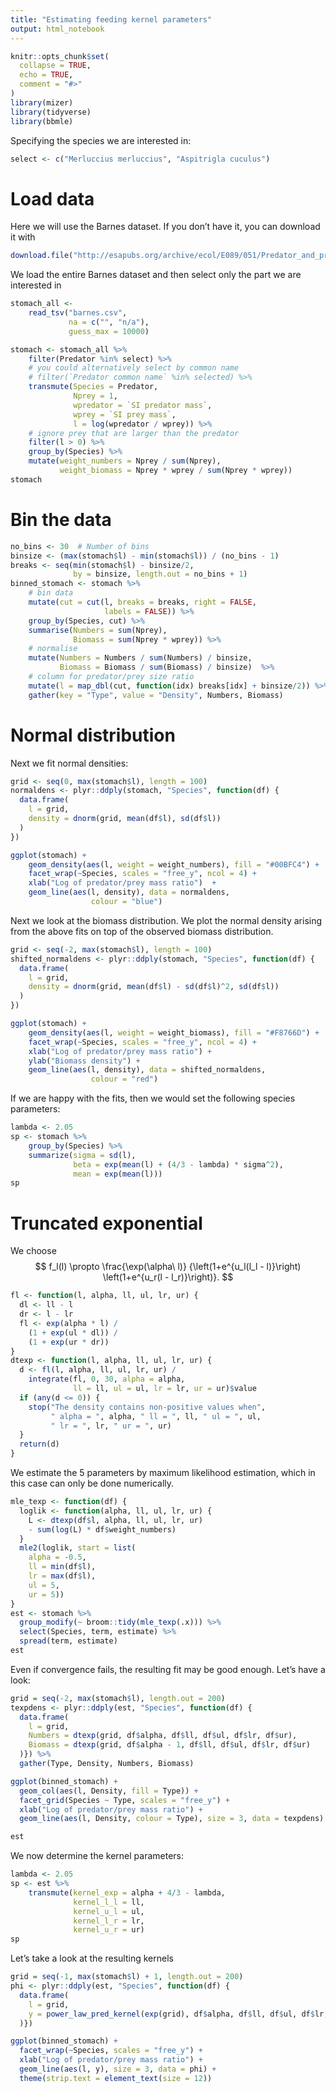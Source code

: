 ```yaml
---
title: "Estimating feeding kernel parameters"
output: html_notebook
---
```


```r
knitr::opts_chunk$set(
  collapse = TRUE,
  echo = TRUE,
  comment = "#>"
)
library(mizer)
library(tidyverse)
library(bbmle)
```

Specifying the species we are interested in:
```r
select <- c("Merluccius merluccius", "Aspitrigla cuculus")
```

# Load data
Here we will use the Barnes dataset. If you don't have it, you can download it
with
```r
download.file("http://esapubs.org/archive/ecol/E089/051/Predator_and_prey_body_sizes_in_marine_food_webs_vsn4.txt", destfile = "barnes.csv")
```

We load the entire Barnes dataset and then select only the part we are
interested in
```r
stomach_all <-
    read_tsv("barnes.csv",
             na = c("", "n/a"),
             guess_max = 10000)

stomach <- stomach_all %>% 
    filter(Predator %in% select) %>% 
    # you could alternatively select by common name
    # filter(`Predator common name` %in% selected) %>% 
    transmute(Species = Predator,
              Nprey = 1,
              wpredator = `SI predator mass`,
              wprey = `SI prey mass`,
              l = log(wpredator / wprey)) %>% 
    # ignore prey that are larger than the predator
    filter(l > 0) %>% 
    group_by(Species) %>% 
    mutate(weight_numbers = Nprey / sum(Nprey),
           weight_biomass = Nprey * wprey / sum(Nprey * wprey))
stomach
```

# Bin the data
```r
no_bins <- 30  # Number of bins
binsize <- (max(stomach$l) - min(stomach$l)) / (no_bins - 1)
breaks <- seq(min(stomach$l) - binsize/2,
              by = binsize, length.out = no_bins + 1)
binned_stomach <- stomach %>% 
    # bin data
    mutate(cut = cut(l, breaks = breaks, right = FALSE,
                     labels = FALSE)) %>% 
    group_by(Species, cut) %>% 
    summarise(Numbers = sum(Nprey), 
              Biomass = sum(Nprey * wprey)) %>% 
    # normalise
    mutate(Numbers = Numbers / sum(Numbers) / binsize,
           Biomass = Biomass / sum(Biomass) / binsize)  %>%
    # column for predator/prey size ratio
    mutate(l = map_dbl(cut, function(idx) breaks[idx] + binsize/2)) %>% 
    gather(key = "Type", value = "Density", Numbers, Biomass)
```

# Normal distribution
Next we fit normal densities:
```r
grid <- seq(0, max(stomach$l), length = 100)
normaldens <- plyr::ddply(stomach, "Species", function(df) {
  data.frame( 
    l = grid,
    density = dnorm(grid, mean(df$l), sd(df$l))
  )
})

ggplot(stomach) +
    geom_density(aes(l, weight = weight_numbers), fill = "#00BFC4") +
    facet_wrap(~Species, scales = "free_y", ncol = 4) +
    xlab("Log of predator/prey mass ratio")  +
    geom_line(aes(l, density), data = normaldens,
                  colour = "blue")
```

Next we look at the biomass distribution. We plot the normal density arising
from the above fits on top of the observed biomass distribution.
```r
grid <- seq(-2, max(stomach$l), length = 100)
shifted_normaldens <- plyr::ddply(stomach, "Species", function(df) {
  data.frame( 
    l = grid,
    density = dnorm(grid, mean(df$l) - sd(df$l)^2, sd(df$l))
  )
})

ggplot(stomach) +
    geom_density(aes(l, weight = weight_biomass), fill = "#F8766D") +
    facet_wrap(~Species, scales = "free_y", ncol = 4) +
    xlab("Log of predator/prey mass ratio") +
    ylab("Biomass density") +
    geom_line(aes(l, density), data = shifted_normaldens,
                  colour = "red")
```

If we are happy with the fits, then we would set the following species parameters:
```r
lambda <- 2.05
sp <- stomach %>% 
    group_by(Species) %>% 
    summarize(sigma = sd(l),
              beta = exp(mean(l) + (4/3 - lambda) * sigma^2),
              mean = exp(mean(l)))
sp
```



# Truncated exponential
We choose
$$
f_l(l) \propto \frac{\exp(\alpha\ l)}
{\left(1+e^{u_l(l_l - l)}\right)
\left(1+e^{u_r(l - l_r)}\right)}.
$$
```r
fl <- function(l, alpha, ll, ul, lr, ur) {
  dl <- ll - l
  dr <- l - lr
  fl <- exp(alpha * l) /
    (1 + exp(ul * dl)) /
    (1 + exp(ur * dr))
}
dtexp <- function(l, alpha, ll, ul, lr, ur) {
  d <- fl(l, alpha, ll, ul, lr, ur) /
    integrate(fl, 0, 30, alpha = alpha, 
              ll = ll, ul = ul, lr = lr, ur = ur)$value
  if (any(d <= 0)) {
    stop("The density contains non-positive values when",
         " alpha = ", alpha, " ll = ", ll, " ul = ", ul,
         " lr = ", lr, " ur = ", ur)
  }
  return(d)
}
```
We estimate the 5 parameters by maximum likelihood estimation, which in this
case can only be done numerically.
```r
mle_texp <- function(df) {
  loglik <- function(alpha, ll, ul, lr, ur) {
    L <- dtexp(df$l, alpha, ll, ul, lr, ur)
    - sum(log(L) * df$weight_numbers)
  }
  mle2(loglik, start = list(
    alpha = -0.5,
    ll = min(df$l),
    lr = max(df$l),
    ul = 5,
    ur = 5))
}
est <- stomach %>% 
  group_modify(~ broom::tidy(mle_texp(.x))) %>% 
  select(Species, term, estimate) %>% 
  spread(term, estimate)
est
```

Even if convergence fails, the resulting fit may be good enough. Let's have a
look:
```r
grid = seq(-2, max(stomach$l), length.out = 200)
texpdens <- plyr::ddply(est, "Species", function(df) {
  data.frame(
    l = grid,
    Numbers = dtexp(grid, df$alpha, df$ll, df$ul, df$lr, df$ur),
    Biomass = dtexp(grid, df$alpha - 1, df$ll, df$ul, df$lr, df$ur)
  )}) %>% 
  gather(Type, Density, Numbers, Biomass)

ggplot(binned_stomach) +
  geom_col(aes(l, Density, fill = Type)) +
  facet_grid(Species ~ Type, scales = "free_y") +
  xlab("Log of predator/prey mass ratio") +
  geom_line(aes(l, Density, colour = Type), size = 3, data = texpdens)
```
```r
est
```

We now determine the kernel parameters:
```r
lambda <- 2.05
sp <- est %>% 
    transmute(kernel_exp = alpha + 4/3 - lambda,
              kernel_l_l = ll,
              kernel_u_l = ul,
              kernel_l_r = lr,
              kernel_u_r = ur)
sp
```

Let's take a look at the resulting kernels
```r
grid = seq(-1, max(stomach$l) + 1, length.out = 200)
phi <- plyr::ddply(est, "Species", function(df) {
  data.frame(
    l = grid,
    y = power_law_pred_kernel(exp(grid), df$alpha, df$ll, df$ul, df$lr, df$ur)
  )}) 

ggplot(binned_stomach) +
  facet_wrap(~Species, scales = "free_y") +
  xlab("Log of predator/prey mass ratio") +
  geom_line(aes(l, y), size = 3, data = phi) +
  theme(strip.text = element_text(size = 12))
```
